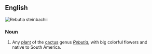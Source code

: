 ==English==
[[Image:Sulcorebutia steinbachii 1.jpg|thumb|''Rebutia steinbachii'']]
{{wikipedia|Rebutia}}
{{wikispecies|Rebutia}}

===Noun===
{{en-noun|head=[[crown]] [[cactus]]|es}}

# {{botany}} Any [[plant]] of the [[cactus]] genus ''[[Rebutia]]'', with big colorful flowers and native to South America.